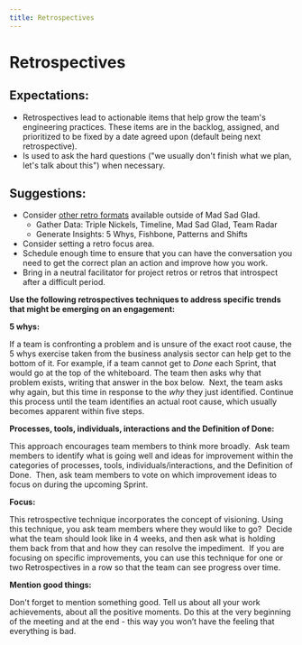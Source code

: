 ```yaml
---
title: Retrospectives
---
```


# Retrospectives

## Expectations:

- Retrospectives lead to actionable items that help grow the team's engineering practices. These items are in the backlog, assigned, and prioritized to be fixed by a date agreed upon (default being next retrospective).
- Is used to ask the hard questions ("we usually don't finish what we plan, let's talk about this") when necessary.

## Suggestions:

- Consider [other retro formats](https://www.goodreads.com/book/show/721338.Agile_Retrospectives) available outside of Mad Sad Glad.
    - Gather Data: Triple Nickels, Timeline, Mad Sad Glad, Team Radar
    - Generate Insights: 5 Whys, Fishbone, Patterns and Shifts
- Consider setting a retro focus area.
- Schedule enough time to ensure that you can have the conversation you need to get the correct plan an action and improve how you work.
- Bring in a neutral facilitator for project retros or retros that introspect after a difficult period.

**Use the following retrospectives techniques to address specific trends that might be emerging on an engagement:**

**5 whys:**

If a team is confronting a problem and is unsure of the exact root cause, the 5 whys exercise taken from the business analysis sector can help get to the bottom of it. For example, if a team cannot get to *Done* each Sprint, that would go at the top of the whiteboard. The team then asks why that problem exists, writing that answer in the box below.  Next, the team asks why again, but this time in response to the *why* they just identified. Continue this process until the team identifies an actual root cause, which usually becomes apparent within five steps.

**Processes, tools, individuals, interactions and the Definition of Done:**

This approach encourages team members to think more broadly.  Ask team members to identify what is going well and ideas for improvement within the categories of processes, tools, individuals/interactions, and the Definition of Done.  Then, ask team members to vote on which improvement ideas to focus on during the upcoming Sprint.

**Focus:**

This retrospective technique incorporates the concept of visioning. Using this technique, you ask team members where they would like to go?  Decide what the team should look like in 4 weeks, and then ask what is holding them back from that and how they can resolve the impediment.  If you are focusing on specific improvements, you can use this technique for one or two Retrospectives in a row so that the team can see progress over time.

**Mention good things:**

Don't forget to mention something good. Tell us about all your work achievements, about all the positive moments. Do this at the very beginning of the meeting and at the end - this way you won’t have the feeling that everything is bad.